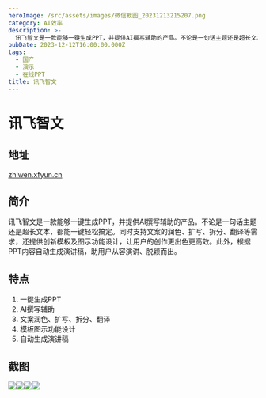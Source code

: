 ```yaml
---
heroImage: /src/assets/images/微信截图_20231213215207.png
category: AI效率
description: >-
  讯飞智文是一款能够一键生成PPT，并提供AI撰写辅助的产品。不论是一句话主题还是超长文本，都能一键轻松搞定。同时支持文案的润色、扩写、拆分、翻译等需求，还提供创新模板及图示功能设计，让用户的创作更出色更高效。此外，根据PPT内容自动生成演讲稿，助用户从容演讲、脱颖而出。
pubDate: 2023-12-12T16:00:00.000Z
tags:
  - 国产
  - 演示
  - 在线PPT
title: 讯飞智文
---
```


# 讯飞智文

## 地址

[zhiwen.xfyun.cn](https://zhiwen.xfyun.cn/ "https://zhiwen.xfyun.cn/")

## 简介

讯飞智文是一款能够一键生成PPT，并提供AI撰写辅助的产品。不论是一句话主题还是超长文本，都能一键轻松搞定。同时支持文案的润色、扩写、拆分、翻译等需求，还提供创新模板及图示功能设计，让用户的创作更出色更高效。此外，根据PPT内容自动生成演讲稿，助用户从容演讲、脱颖而出。

## 特点

1. 一键生成PPT
2. AI撰写辅助
3. 文案润色、扩写、拆分、翻译
4. 模板图示功能设计
5. 自动生成演讲稿

## 截图

![](/src/assets/images/微信截图_20231213215215.png)![](/src/assets/images/微信截图_20231213215221.png)![](/src/assets/images/微信截图_20231213215318.png)![](/src/assets/images/微信截图_20231213215452.png)
